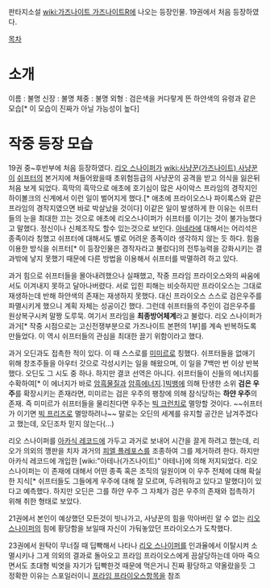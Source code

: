 


판타지소설 [[wiki:가즈나이트 가즈나이트R]]에 나오는 등장인물. 19권에서 처음 등장하였다.

[[목차]]

= 소개 =
이름 : 불명
신장 : 불명
체중 : 불명
외형 : 검은색을 커다랗게 뜬 하얀색의 유령과 같은 모습[* 이 모습이 진짜가 아닐 가능성이 높다]

= 작중 등장 모습 =
19권 중~후반부에 처음 등장하였다. [[리오 스나이퍼]]가 [[wiki:사냥꾼(가즈나이트) 사냥꾼]]이 [[쉬프터]]의 본거지에 쳐들어왔을때 초위험등급의 사냥꾼의 공격을 받고 의식을 잃은뒤 처음 보게 되었다. 흑막의 흑막으로 애초에 호기심이 많은 사이악스 프라임의 경작지인 하이볼크의 신계에서 이런 일이 벌어지게 했다.[* 애초에 프라이오스나 파이록스와 같은 프라임의 경작지였으면 바로 박살났을 것이다] 이같은 일이 발생하게 한 이유는 쉬프터들의 눈을 최대한 끄는 것으로 애초에 리오스나이퍼가 쉬프터를 이기는 것이 불가능했다고 말했다. 정신이나 신체조작도 할수 있는것으로 보인다. [[아네라]]에 대해서는 어리석은 종족이라 칭했고 쉬프터에 대해서도 별로 어려운 종족이라 생각하지 않는 듯 하다. 힘을 이용한 방식을 쉬프터[* 이 등장인물은 경작자라고 불렀다]의 전투능력을 강화시키는 결과밖에 낳지 못했기 때문에 다른 방법을 이용해서 쉬프터를 박멸하려 하고 있다. 

과거 힘으로 쉬프터들을 몰아내려했으나 실패했고, 작중 프라임 프라이오스와의 싸움에서도 이겨내지 못하고 달아나버렸다. 서로 입힌 피해는 비슷하지만 프라이오스는 그대로 재생하는데 반해 하얀색의 존재는 재생하지 못했다. 대신 프라이오스 스스로 검은우주를 파멸시키게 했으니 계획 자체는 성공이긴 했다. 그런데 쉬프터들의 주인이 검은우주를 원상복구시켜 말짱 도루묵. 여기서 프라임을 '''최종방어체계'''라고 불렀다. 리오 스나이퍼가 과거[* 작중 시점으로는 고신전쟁부분으로 가즈나이트 본편의 1부]를 계속 반복하도록 만들었다. 이 역시 쉬프터들의 관심을 최대한 끌기 위함이라고 했다.

과거 오딘과도 접촉한 적이 있다. 이 때 스스로를 [[미미르]]로 칭했다. 쉬프터들을 없애기 위해 창조주들을 아우터 갓으로 각성시키는 일을 해왔으며, 이 일을 7백만 번 이상 반복했다. 오딘도 그 시도 중 하나. 하지만 결코 선역은 아니다. 쉬프터들이 신들의 에너지를 수확하여[* 이 에너지가 바로 [[암흑물질]]과 [[암흑에너지]].][[빅뱅]]에 의해 탄생한 소위 '''검은 우주'''를 확장시키는 존재라면, 미미르는 검은 우주의 팽창에 의해 잠식당하는 '''하얀 우주'''의 존재. 즉 미미르가 쉬프터들을 물리친다면 우주는 [[빅 크런치]]로 멸망할 것이다. ~~쉬프터가 이기면 [[빅 프리즈]]로 멸망하려나~~ 말로는 오딘의 세계를 유지할 공간은 남겨주겠다고 했는데, 오딘조차 믿지 않는다(…)

리오 스나이퍼를 [[아카식 레코드]]에 가두고 과거로 보내어 시간을 끌게 하려고 했는데, 리오가 의외의 깽판을 치자 과거의 [[피엘 플레포스]]를 조종하여 그를 제거하려 한다. 하지만 아카식 레코드에 개입한 [wiki:"아테나(가즈나이트)" 아테나]에 의해 저지되었다. 리오 스나이퍼는 이 존재에 대해서 어떤 종족 혹은 조직의 일원이며 이 우주 전체에 대해 확실한 지식[* 쉬프터들도 그들에게 우주에 대해 잘 모르며, 두려워하고 있다고 말했다]이 있다고 예측했다. 하지만 오딘은 그를 하얀 우주 그 자체가 검은 우주의 존재와 접촉하기 위해 취한 형태로 보았다.

21권에서 본인이 예상했던 모든것이 빗나가고, 사냥꾼의 힘을 막아버린 알 수 없는 [[리오 스나이퍼]]의 힘에  황당함을 보일때 자신이 가둬놓았던 프라이오스가 도착했다.

23권에서 원탁이 무너질 때 딥빡해서 나타나 [[리오 스나이퍼]]를 인과율에서 이탈시켜 소멸시키나 그게 의외의 결과로 돌아오고 프라임 프라이오스에게 끔살당하는데 아마 죽으면서도 초대형 빅엿을 자기가 딥빡한것 때문에 먹은거니 진짜 황당하고 약올랐을듯 그 정확한 이유는 스포일러이니 [[프라임 프라이오스]]항목을 참조
